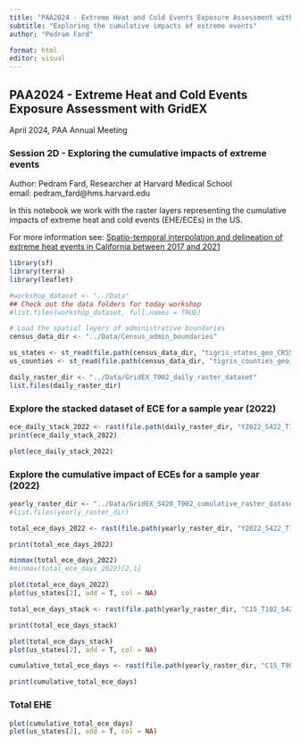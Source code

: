 ```yaml
---
title: "PAA2024 - Extreme Heat and Cold Events Exposure Assessment with GridEX"
subtitle: "Exploring the cumulative impacts of extreme events"
author: "Pedram Fard"

format: html
editor: visual
---
```


## PAA2024 - Extreme Heat and Cold Events Exposure Assessment with GridEX

April 2024, PAA Annual Meeting

### Session 2D - Exploring the cumulative impacts of extreme events

Author: Pedram Fard, Researcher at Harvard Medical School\
email: pedram_fard\@hms.harvard.edu

In this notebook we work with the raster layers representing the cumulative impacts of extreme heat and cold events (EHE/ECEs) in the US.

For more information see: [Spatio-temporal interpolation and delineation of extreme heat events in California between 2017 and 2021](https://www.sciencedirect.com/science/article/pii/S0013935123017887?dgcid=rss_sd_all)

```r

library(sf)
library(terra)
library(leaflet)

#workshop_dataset <- "../Data"
## Check out the data folders for today workshop
#list.files(workshop_dataset, full.names = TRUE)

# Load the spatial layers of administrative boundaries 
census_data_dir <- "../Data/Census_admin_boundaries"

us_states <- st_read(file.path(census_data_dir, "tigris_states_geo_CRS5070.gpkg"))
us_counties <- st_read(file.path(census_data_dir, "tigris_counties_geo_CRS5070.gpkg"))
```

```r
daily_raster_dir <- "../Data/GridEX_T002_daily_raster_dataset"
list.files(daily_raster_dir)
```

### Explore the stacked dataset of ECE for a sample year (2022)

```r
ece_daily_stack_2022 <- rast(file.path(daily_raster_dir, "Y2022_S422_T102_ece_dissolved_grids_500_stack.tif"))
print(ece_daily_stack_2022)
```

```r
plot(ece_daily_stack_2022)
```

### Explore the cumulative impact of ECEs for a sample year (2022)

```r
yearly_raster_dir <- "../Data/GridEX_S420_T902_cumulative_raster_dataset"
#list.files(yearly_raster_dir)

total_ece_days_2022 <- rast(file.path(yearly_raster_dir, "Y2022_S422_T102_ece_dissolved_grids_500_cumulative.tif"))

print(total_ece_days_2022)

```

```r
minmax(total_ece_days_2022)
#minmax(total_ece_days_2022)[2,1]

plot(total_ece_days_2022)
plot(us_states[2], add = T, col = NA)
```

```r
total_ece_days_stack <- rast(file.path(yearly_raster_dir, "C15_T102_S421_ehe_dissolved_cumulative_grids_500_stack.tif"))

print(total_ece_days_stack)
```

```r
plot(total_ece_days_stack)
plot(us_states[2], add = T, col = NA)
```

```r
cumulative_total_ece_days <- rast(file.path(yearly_raster_dir, "C15_T902_S421_ehe_dissolved_cumulative_grids_500.tif"))

print(cumulative_total_ece_days)
```

### Total EHE

```r
plot(cumulative_total_ece_days)
plot(us_states[2], add = T, col = NA)
```
